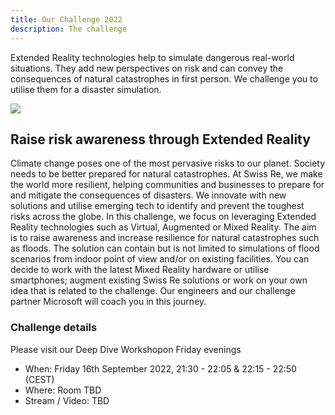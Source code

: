 ```yaml
---
title: Our Challenge 2022
description: The challenge
---
```


<PageDescription>

Extended Reality technologies help to simulate dangerous real-world
situations. They add new perspectives on risk and can convey the consequences
of natural catastrophes in first person. We challenge you to utilise them for
a disaster simulation.

</PageDescription>

![](https://docs.microsoft.com/en-us/windows/mixed-reality/discover/images/hls19_governmentutilitieshologram_001-940px.jpg)

## Raise risk awareness through Extended Reality

Climate change poses one of the most pervasive risks to our planet.
Society needs to be better prepared for natural catastrophes.
At Swiss Re, we make the world more resilient, helping communities and businesses to prepare for and mitigate the consequences of disasters.
We innovate with new solutions and utilise emerging tech to identify and prevent the toughest risks across the globe.
In this challenge, we focus on leveraging Extended Reality technologies such as Virtual, Augmented or Mixed Reality.
The aim is to raise awareness and increase resilience for natural catastrophes such as floods.
The solution can contain but is not limited to simulations of flood scenarios from indoor point of view
and/or on existing facilities.
You can decide to work with the latest Mixed Reality hardware or utilise smartphones;
augment existing Swiss Re solutions or work on your own idea that is related to the challenge.
Our engineers and our challenge partner Microsoft will coach you in this journey.

### Challenge details

Please visit our <span>Deep Dive Workshop</span>on Friday evenings

- <span>When</span>: Friday 16th September 2022, 21:30 - 22:05 & 22:15 - 22:50
  (CEST)
- <span>Where</span>: Room TBD
- <span>Stream / Video</span>: TBD
